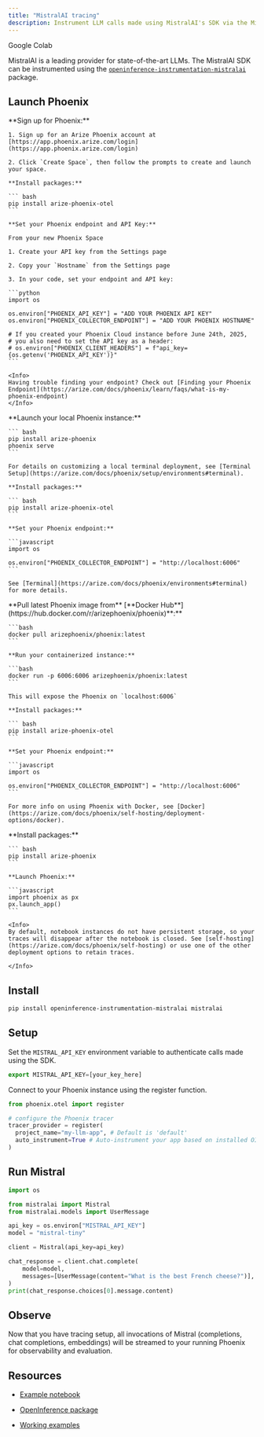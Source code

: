 ```yaml
---
title: "MistralAI tracing"
description: Instrument LLM calls made using MistralAI's SDK via the MistralAIInstrumentor
---
```


<Card horizontal icon="https://storage.googleapis.com/arize-phoenix-assets/assets/images/phoenix-docs-images/gc.ico" href="https://colab.research.google.com/github/Arize-ai/phoenix/blob/main/tutorials/mistral/evaluate_rag--mistral.ipynb" >
  Google Colab
</Card>

MistralAI is a leading provider for state-of-the-art LLMs. The MistralAI SDK can be instrumented using the [`openinference-instrumentation-mistralai`](https://github.com/Arize-ai/openinference/tree/main/python/instrumentation/openinference-instrumentation-mistralai) package.

## Launch Phoenix

<Tabs>
  <Tab title="Phoenix Cloud">
    **Sign up for Phoenix:**

    1. Sign up for an Arize Phoenix account at [https://app.phoenix.arize.com/login](https://app.phoenix.arize.com/login)

    2. Click `Create Space`, then follow the prompts to create and launch your space.

    **Install packages:**

    ``` bash
    pip install arize-phoenix-otel
    ```

    **Set your Phoenix endpoint and API Key:**

    From your new Phoenix Space

    1. Create your API key from the Settings page

    2. Copy your `Hostname` from the Settings page

    3. In your code, set your endpoint and API key:

    ```python
    import os

    os.environ["PHOENIX_API_KEY"] = "ADD YOUR PHOENIX API KEY"
    os.environ["PHOENIX_COLLECTOR_ENDPOINT"] = "ADD YOUR PHOENIX HOSTNAME"

    # If you created your Phoenix Cloud instance before June 24th, 2025,
    # you also need to set the API key as a header:
    # os.environ["PHOENIX_CLIENT_HEADERS"] = f"api_key={os.getenv('PHOENIX_API_KEY')}"
    ```

    <Info>
    Having trouble finding your endpoint? Check out [Finding your Phoenix Endpoint](https://arize.com/docs/phoenix/learn/faqs/what-is-my-phoenix-endpoint)
    </Info>
  </Tab>
  <Tab title="Command Line">
    **Launch your local Phoenix instance:**

    ``` bash
    pip install arize-phoenix
    phoenix serve
    ```

    For details on customizing a local terminal deployment, see [Terminal Setup](https://arize.com/docs/phoenix/setup/environments#terminal).

    **Install packages:**

    ``` bash
    pip install arize-phoenix-otel
    ```

    **Set your Phoenix endpoint:**

    ```javascript
    import os

    os.environ["PHOENIX_COLLECTOR_ENDPOINT"] = "http://localhost:6006"
    ```

    See [Terminal](https://arize.com/docs/phoenix/environments#terminal) for more details.
  </Tab>
  <Tab title="Docker">
    **Pull latest Phoenix image from** [**Docker Hub**](https://hub.docker.com/r/arizephoenix/phoenix)**:**

    ```bash
    docker pull arizephoenix/phoenix:latest
    ```

    **Run your containerized instance:**

    ```bash
    docker run -p 6006:6006 arizephoenix/phoenix:latest
    ```

    This will expose the Phoenix on `localhost:6006`

    **Install packages:**

    ``` bash
    pip install arize-phoenix-otel
    ```

    **Set your Phoenix endpoint:**

    ```javascript
    import os

    os.environ["PHOENIX_COLLECTOR_ENDPOINT"] = "http://localhost:6006"
    ```

    For more info on using Phoenix with Docker, see [Docker](https://arize.com/docs/phoenix/self-hosting/deployment-options/docker).
  </Tab>
    <Tab title="Notebook">
    **Install packages:**

    ``` bash
    pip install arize-phoenix
    ```

    **Launch Phoenix:**

    ```javascript
    import phoenix as px
    px.launch_app()
    ```

    <Info>
    By default, notebook instances do not have persistent storage, so your traces will disappear after the notebook is closed. See [self-hosting](https://arize.com/docs/phoenix/self-hosting) or use one of the other deployment options to retain traces.

    </Info>
  </Tab>
</Tabs>

## Install

```bash
pip install openinference-instrumentation-mistralai mistralai
```

## Setup

Set the `MISTRAL_API_KEY` environment variable to authenticate calls made using the SDK.

```javascript
export MISTRAL_API_KEY=[your_key_here]
```

Connect to your Phoenix instance using the register function.

```python
from phoenix.otel import register

# configure the Phoenix tracer
tracer_provider = register(
  project_name="my-llm-app", # Default is 'default'
  auto_instrument=True # Auto-instrument your app based on installed OI dependencies
)
```

## Run Mistral

```python
import os

from mistralai import Mistral
from mistralai.models import UserMessage

api_key = os.environ["MISTRAL_API_KEY"]
model = "mistral-tiny"

client = Mistral(api_key=api_key)

chat_response = client.chat.complete(
    model=model,
    messages=[UserMessage(content="What is the best French cheese?")],
)
print(chat_response.choices[0].message.content)
```

## Observe

Now that you have tracing setup, all invocations of Mistral (completions, chat completions, embeddings) will be streamed to your running Phoenix for observability and evaluation.

## Resources

* [Example notebook](https://github.com/Arize-ai/openinference/blob/main/python/instrumentation/openinference-instrumentation-mistralai/examples/chat_completions.py)

* [OpenInference package](https://github.com/Arize-ai/openinference/blob/main/python/instrumentation/openinference-instrumentation-mistralai)

* [Working examples](https://github.com/Arize-ai/openinference/blob/main/python/instrumentation/openinference-instrumentation-mistralai/examples)


